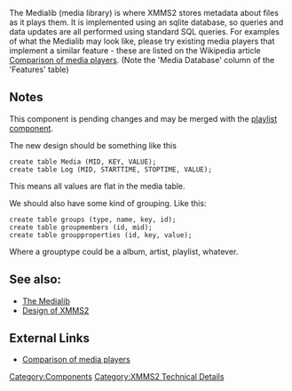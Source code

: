 {{Navbar}}

The Medialib (media library) is where XMMS2 stores metadata about files as it plays them. It is implemented using an sqlite database, so queries and data updates are all performed using standard SQL queries. For examples of what the Medialib may look like, please try existing media players that implement a similar feature - these are listed on the Wikipedia article [http://en.wikipedia.org/wiki/Comparison_of_media_players#Features Comparison of media players]. (Note the 'Media Database' column of the 'Features' table)

== Notes ==
This component is pending changes and may be merged with the [[Component:Playlist|playlist component]].

The new design should be something like this

 create table Media (MID, KEY, VALUE);
 create table Log (MID, STARTTIME, STOPTIME, VALUE);
 
This means all values are flat in the media table.

We should also have some kind of grouping. Like this:

 create table groups (type, name, key, id);
 create table groupmembers (id, mid);
 create table groupproperties (id, key, value);

Where a grouptype could be a album, artist, playlist, whatever.


==See also:==
* [[The Medialib]]
* [[Design of XMMS2]]

==External Links==
* [http://en.wikipedia.org/wiki/Comparison_of_media_players Comparison of media players]

[[Category:Components]]
[[Category:XMMS2 Technical Details]]